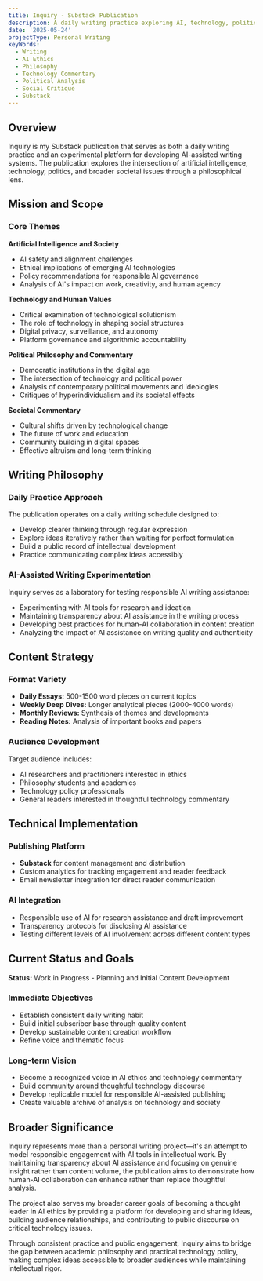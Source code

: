 ```yaml
---
title: Inquiry - Substack Publication
description: A daily writing practice exploring AI, technology, politics, and societal commentary through philosophical lens
date: '2025-05-24'
projectType: Personal Writing
keyWords:
  - Writing
  - AI Ethics
  - Philosophy
  - Technology Commentary
  - Political Analysis
  - Social Critique
  - Substack
---
```


## Overview

Inquiry is my Substack publication that serves as both a daily writing practice and an experimental platform for developing AI-assisted writing systems. The publication explores the intersection of artificial intelligence, technology, politics, and broader societal issues through a philosophical lens.

## Mission and Scope

### Core Themes

**Artificial Intelligence and Society**
- AI safety and alignment challenges
- Ethical implications of emerging AI technologies  
- Policy recommendations for responsible AI governance
- Analysis of AI's impact on work, creativity, and human agency

**Technology and Human Values**
- Critical examination of technological solutionism
- The role of technology in shaping social structures
- Digital privacy, surveillance, and autonomy
- Platform governance and algorithmic accountability

**Political Philosophy and Commentary**
- Democratic institutions in the digital age
- The intersection of technology and political power
- Analysis of contemporary political movements and ideologies
- Critiques of hyperindividualism and its societal effects

**Societal Commentary**
- Cultural shifts driven by technological change
- The future of work and education
- Community building in digital spaces
- Effective altruism and long-term thinking

## Writing Philosophy

### Daily Practice Approach
The publication operates on a daily writing schedule designed to:
- Develop clearer thinking through regular expression
- Explore ideas iteratively rather than waiting for perfect formulation
- Build a public record of intellectual development
- Practice communicating complex ideas accessibly

### AI-Assisted Writing Experimentation
Inquiry serves as a laboratory for testing responsible AI writing assistance:
- Experimenting with AI tools for research and ideation
- Maintaining transparency about AI assistance in the writing process
- Developing best practices for human-AI collaboration in content creation
- Analyzing the impact of AI assistance on writing quality and authenticity

## Content Strategy

### Format Variety
- **Daily Essays:** 500-1500 word pieces on current topics
- **Weekly Deep Dives:** Longer analytical pieces (2000-4000 words)
- **Monthly Reviews:** Synthesis of themes and developments
- **Reading Notes:** Analysis of important books and papers

### Audience Development
Target audience includes:
- AI researchers and practitioners interested in ethics
- Philosophy students and academics
- Technology policy professionals
- General readers interested in thoughtful technology commentary

## Technical Implementation

### Publishing Platform
- **Substack** for content management and distribution
- Custom analytics for tracking engagement and reader feedback
- Email newsletter integration for direct reader communication

### AI Integration
- Responsible use of AI for research assistance and draft improvement
- Transparency protocols for disclosing AI assistance
- Testing different levels of AI involvement across different content types

## Current Status and Goals

**Status:** Work in Progress - Planning and Initial Content Development

### Immediate Objectives
- Establish consistent daily writing habit
- Build initial subscriber base through quality content
- Develop sustainable content creation workflow
- Refine voice and thematic focus

### Long-term Vision
- Become a recognized voice in AI ethics and technology commentary
- Build community around thoughtful technology discourse
- Develop replicable model for responsible AI-assisted publishing
- Create valuable archive of analysis on technology and society

## Broader Significance

Inquiry represents more than a personal writing project—it's an attempt to model responsible engagement with AI tools in intellectual work. By maintaining transparency about AI assistance and focusing on genuine insight rather than content volume, the publication aims to demonstrate how human-AI collaboration can enhance rather than replace thoughtful analysis.

The project also serves my broader career goals of becoming a thought leader in AI ethics by providing a platform for developing and sharing ideas, building audience relationships, and contributing to public discourse on critical technology issues.

Through consistent practice and public engagement, Inquiry aims to bridge the gap between academic philosophy and practical technology policy, making complex ideas accessible to broader audiences while maintaining intellectual rigor.
